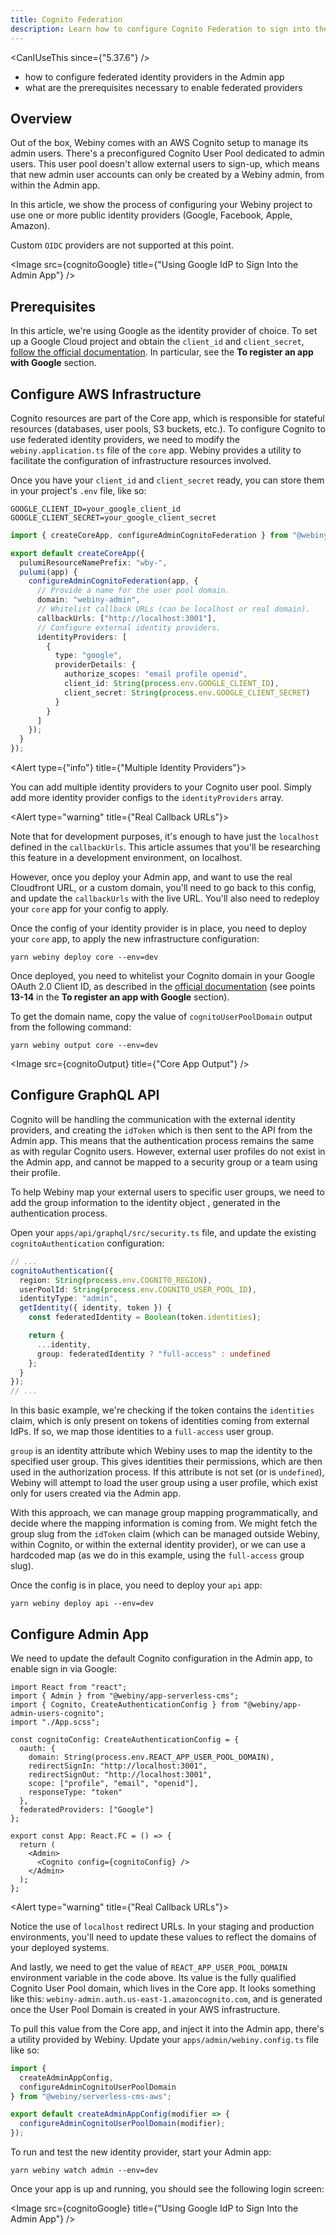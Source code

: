 ```yaml
---
title: Cognito Federation
description: Learn how to configure Cognito Federation to sign into the Admin area.
---
```



<CanIUseThis since={"5.37.6"} />

<WhatYouWillLearn>

- how to configure federated identity providers in the Admin app
- what are the prerequisites necessary to enable federated providers

</WhatYouWillLearn>

## Overview

Out of the box, Webiny comes with an AWS Cognito setup to manage its admin users. There's a preconfigured Cognito User Pool dedicated to admin users. This user pool doesn't allow external users to sign-up, which means that new admin user accounts can only be created by a Webiny admin, from within the Admin app.

In this article, we show the process of configuring your Webiny project to use one or more public identity providers (Google, Facebook, Apple, Amazon).

<Alert type="warning">

Custom `OIDC` providers are not supported at this point.

</Alert>

<Image src={cognitoGoogle} title={"Using Google IdP to Sign Into the Admin App"} />

## Prerequisites

In this article, we're using Google as the identity provider of choice. To set up a Google Cloud project and obtain the `client_id` and `client_secret`, [follow the official documentation](https://docs.aws.amazon.com/cognito/latest/developerguide/cognito-user-pools-social-idp.html). In particular, see the **To register an app with Google** section.

## Configure AWS Infrastructure

Cognito resources are part of the Core app, which is responsible for stateful resources (databases, user pools, S3 buckets, etc.). To configure Cognito to use federated identity providers, we need to modify the `webiny.application.ts` file of the `core` app. Webiny provides a utility to facilitate the configuration of infrastructure resources involved.

Once you have your `client_id` and `client_secret` ready, you can store them in your project's `.env` file, like so:

```dotenv .env
GOOGLE_CLIENT_ID=your_google_client_id
GOOGLE_CLIENT_SECRET=your_google_client_secret
```

```ts apps/core/webiny.application.ts
import { createCoreApp, configureAdminCognitoFederation } from "@webiny/serverless-cms-aws";

export default createCoreApp({
  pulumiResourceNamePrefix: "wby-",
  pulumi(app) {
    configureAdminCognitoFederation(app, {
      // Provide a name for the user pool domain.
      domain: "webiny-admin",
      // Whitelist callback URLs (can be localhost or real domain).
      callbackUrls: ["http://localhost:3001"],
      // Configure external identity providers.
      identityProviders: [
        {
          type: "google",
          providerDetails: {
            authorize_scopes: "email profile openid",
            client_id: String(process.env.GOOGLE_CLIENT_ID),
            client_secret: String(process.env.GOOGLE_CLIENT_SECRET)
          }
        }
      ]
    });
  }
});
```

<Alert type={"info"} title={"Multiple Identity Providers"}>

You can add multiple identity providers to your Cognito user pool. Simply add more identity provider configs to the `identityProviders` array.

</Alert>

<Alert type="warning" title={"Real Callback URLs"}>

Note that for development purposes, it's enough to have just the `localhost` defined in the `callbackUrls`. This article assumes that you'll be researching this feature in a development environment, on localhost.

However, once you deploy your Admin app, and want to use the real Cloudfront URL, or a custom domain, you'll need to go back to this config, and update the `callbackUrls` with the live URL. You'll also need to redeploy your `core` app for your config to apply.

</Alert>

Once the config of your identity provider is in place, you need to deploy your `core` app, to apply the new infrastructure configuration:

```shell
yarn webiny deploy core --env=dev
```

Once deployed, you need to whitelist your Cognito domain in your Google OAuth 2.0 Client ID, as described in the [official documentation](https://docs.aws.amazon.com/cognito/latest/developerguide/cognito-user-pools-social-idp.html) (see points **13-14** in the **To register an app with Google** section).

To get the domain name, copy the value of `cognitoUserPoolDomain` output from the following command:

```shell
yarn webiny output core --env=dev
```

<Image src={cognitoOutput} title={"Core App Output"} />

## Configure GraphQL API

Cognito will be handling the communication with the external identity providers, and creating the `idToken` which is then sent to the API from the Admin app. This means that the authentication process remains the same as with regular Cognito users. However, external user profiles do not exist in the Admin app, and cannot be mapped to a security group or a team using their profile.

To help Webiny map your external users to specific user groups, we need to add the group information to the identity object , generated in the authentication process.

Open your `apps/api/graphql/src/security.ts` file, and update the existing `cognitoAuthentication` configuration:

```ts apps/api/graphql/src/security.ts
// ...
cognitoAuthentication({
  region: String(process.env.COGNITO_REGION),
  userPoolId: String(process.env.COGNITO_USER_POOL_ID),
  identityType: "admin",
  getIdentity({ identity, token }) {
    const federatedIdentity = Boolean(token.identities);

    return {
      ...identity,
      group: federatedIdentity ? "full-access" : undefined
    };
  }
});
// ...
```

In this basic example, we're checking if the token contains the `identities` claim, which is only present on tokens of identities coming from external IdPs. If so, we map those identities to a `full-access` user group.

`group` is an identity attribute which Webiny uses to map the identity to the specified user group. This gives identities their permissions, which are then used in the authorization process. If this attribute is not set (or is `undefined`), Webiny will attempt to load the user group using a user profile, which exist only for users created via the Admin app.

With this approach, we can manage group mapping programmatically, and decide where the mapping information is coming from. We might fetch the group slug from the `idToken` claim (which can be managed outside Webiny, within Cognito, or within the external identity provider), or we can use a hardcoded map (as we do in this example, using the `full-access` group slug).

Once the config is in place, you need to deploy your `api` app:

```shell
yarn webiny deploy api --env=dev
```

## Configure Admin App

We need to update the default Cognito configuration in the Admin app, to enable sign in via Google:

```tsx apps/admin/src/App.tsx
import React from "react";
import { Admin } from "@webiny/app-serverless-cms";
import { Cognito, CreateAuthenticationConfig } from "@webiny/app-admin-users-cognito";
import "./App.scss";

const cognitoConfig: CreateAuthenticationConfig = {
  oauth: {
    domain: String(process.env.REACT_APP_USER_POOL_DOMAIN),
    redirectSignIn: "http://localhost:3001",
    redirectSignOut: "http://localhost:3001",
    scope: ["profile", "email", "openid"],
    responseType: "token"
  },
  federatedProviders: ["Google"]
};

export const App: React.FC = () => {
  return (
    <Admin>
      <Cognito config={cognitoConfig} />
    </Admin>
  );
};
```

<Alert type="warning" title={"Real Callback URLs"}>

Notice the use of `localhost` redirect URLs. In your staging and production environments, you'll
need to update these values to reflect the domains of your deployed systems.

</Alert>

And lastly, we need to get the value of `REACT_APP_USER_POOL_DOMAIN` environment variable in the code above. Its value is the fully qualified Cognito User Pool domain, which lives in the Core app. It looks something like this: `webiny-admin.auth.us-east-1.amazoncognito.com`, and is generated once the User Pool Domain is created in your AWS infrastructure.

To pull this value from the Core app, and inject it into the Admin app, there's a utility provided by Webiny. Update your `apps/admin/webiny.config.ts` file like so:

```ts apps/admin/webiny.config.ts
import {
  createAdminAppConfig,
  configureAdminCognitoUserPoolDomain
} from "@webiny/serverless-cms-aws";

export default createAdminAppConfig(modifier => {
  configureAdminCognitoUserPoolDomain(modifier);
});
```

To run and test the new identity provider, start your Admin app:

```shell
yarn webiny watch admin --env=dev
```

Once your app is up and running, you should see the following login screen:

<Image src={cognitoGoogle} title={"Using Google IdP to Sign Into the Admin App"} />
